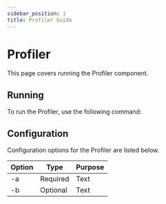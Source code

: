```yaml
---
sidebar_position: 1
title: Profiler Guide
---
```


# Profiler

This page covers running the Profiler component.

## Running

To run the Profiler, use the following command:

## Configuration

Configuration options for the Profiler are listed below.

| Option | Type     | Purpose                                 |
|--------|----------|-----------------------------------------|
| -a     | Required | Text |
| -b     | Optional | Text |
